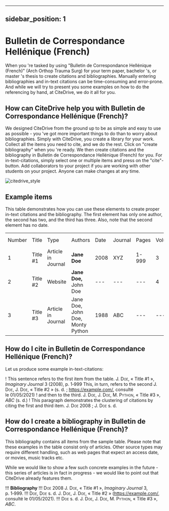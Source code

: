
---
sidebar_position: 1
---

# Bulletin de Correspondance Hellénique (French)

When you 're tasked by using "Bulletin de Correspondance Hellénique (French)" (Arch Orthop Trauma Surg) for your term paper, bachelor 's, or master 's thesis to create citations and bibliographies.
Manually entering bibliographies and in-text citations can be time-consuming and error-prone. And while we will try to present you some examples on how to do the referencing by hand, at CiteDrive, we do it all for you.

<!---
## About  Bulletin de Correspondance Hellénique (French)

* Title: Bulletin de Correspondance Hellénique (French)
* Short Title (Id): Arch Orthop Trauma Surg)
* Authors: Bulletin de Correspondance Hellénique (French)
* Download: Bulletin de Correspondance Hellénique (French)
 --->

## How can CiteDrive help you with Bulletin de Correspondance Hellénique (French)?

We designed CiteDrive from the ground up to be as simple and easy to use as possible - you 've got more important things to do than to worry about bibliographies. Simply with CiteDrive, you create a library for your work. Collect all the items you need to cite, and we do the rest. Click on "create bibliography" when you 're ready. We then create citations and the bibliography in Bulletin de Correspondance Hellénique (French) for you. For in-text-citations, simply select one or multiple items and press on the "cite"-button. Add collaborators to your project if you are working with other students on your project. Anyone can make changes at any time.


![citedrive_style](images/bulletin-de-correspondance-hellenique-french.svg "Choose Bulletin de Correspondance Hellénique (French) in the CiteDrive App")


## Example items

This table demonstrates how you can use these elements to create proper in-text citations and the bibliography. The first element has only one author, the second has two, and the third has three. Also, note that the second element has no date.


<table>
  <tr>
   <td>Number
   </td>
   <td>Title
   </td>
   <td>Type
   </td>
   <td>Authors
   </td>
   <td>Date
   </td>
   <td>Journal
   </td>
   <td>Pages
   </td>
   <td>Volume
   </td>
   <td>Issue
   </td>
   <td>Access Date
   </td>
  </tr>
  <tr>
   <td>1
   </td>
   <td>Title #1
   </td>
   <td>Article in Journal
   </td>
   <td><strong>Jane Doe</strong>
   </td>
   <td>2008
   </td>
   <td>XYZ
   </td>
   <td>1-999
   </td>
   <td>3
   </td>
   <td>2
   </td>
   <td>--
   </td>
  </tr>
  <tr>
   <td>
2
   </td>
   <td>Title #2
   </td>
   <td>Website
   </td>
   <td><strong>Jane Doe, </strong>John Doe
   </td>
   <td>---
   </td>
   <td>---
   </td>
   <td>---
   </td>
   <td>4
   </td>
   <td>---
   </td>
   <td>2020-05-01
   </td>
  </tr>
  <tr>
   <td>3
   </td>
   <td>Title #3
   </td>
   <td>Article in Journal
   </td>
   <td>Jane Doe, John Doe, Monty Python
   </td>
   <td>1988
   </td>
   <td>ABC
   </td>
   <td>---
   </td>
   <td>---
   </td>
   <td>16
   </td>
   <td>---
   </td>
  </tr>
</table>



## How do I cite in  Bulletin de Correspondance Hellénique (French)?

Let us produce some example in-text-citations:

! This sentence refers to the first item from the table. <span style="font-variant:small-caps;">J. Doe</span>, « Title #1 », <i>Imaginary Journal</i> 3 (2008), p. 1‑999 This, in turn, refers to the second <span style="font-variant:small-caps;">J. Doe, J. Doe</span>, « Title #2 » (s. d. ; https://example.com/, consulté le 01/05/2021)
! and then to the third.  <span style="font-variant:small-caps;">J. Doe, J. Doe, M. Python</span>, « Title #3 », <i>ABC</i> (s. d.)
! This paragraph demonstrates the clustering of citations by citing the first and third item. <span style="font-variant:small-caps;">J. Doe</span> 2008 ; <span style="font-variant:small-caps;">J. Doe</span> s. d.



## How do I create a bibliography in Bulletin de Correspondance Hellénique (French)?

This bibliography contains all items from the sample table. Please note that these examples in the table consist only of articles. Other source types may require different handling, such as web pages that expect an access date, or movies, music tracks etc.

While we would like to show a few such concrete examples in the future - this series of articles is in fact in progress - we would like to point out that CiteDrive already features them.


!!! **Bibliography**
!!! <span style="font-variant:small-caps;">Doe</span> 2008 <span style="font-variant:small-caps;">J. Doe</span>, « Title #1 », <i>Imaginary Journal</i> 3, p. 1‑999.
!!! <span style="font-variant:small-caps;">Doe, Doe</span> s. d. <span style="font-variant:small-caps;">J. Doe, J. Doe</span>, « Title #2 » (https://example.com/, consulté le 01/05/2021).
!!! <span style="font-variant:small-caps;">Doe</span> s. d. <span style="font-variant:small-caps;">J. Doe, J. Doe, M. Python</span>, « Title #3 », <i>ABC</i>.


```
        